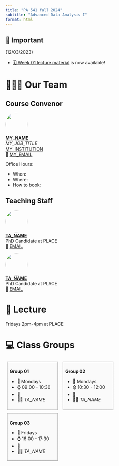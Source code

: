 ```yaml
---
title: "PA 541 fall 2024"
subtitle: "Advanced Data Analysis I"
format: html
---
```


::: {.callout-important collapse=false}
## 📢 Important

(12/03/2023)

- [🗓️ Week 01 lecture material](/2023/weeks/week01/page.qmd) is now available!

:::


# 🧑🏻‍🏫 Our Team

::: {.panel-tabset}
## Course Convenor


![](/figures/people/professor_octopus.png){fig-align="left" fig-alt="Photo of Dr. MY NAME" style="object-fit: cover;width:5em;height:5em;border-radius: 50%;"}  
**[MY_NAME](#)** <br/>
_MY_JOB_TITLE_ <br/>
[MY_INSTITUTION](#)</a><br/>
📧 [MY_EMAIL](mailto:)

Office Hours: 

- When:
- Where:
- How to book:

## Teaching Staff

![](/figures/people/ta_octopunian.png){fig-align="left" fig-alt="Photo of TA_NAME" style="object-fit: cover;width:5em;height:5em;border-radius: 50%;"}  
**[TA_NAME](#)** <br/>
PhD Candidate at PLACE <br> 
📧 [EMAIL](mailto:)

![](/figures/people/ta_octopunian2.png){fig-align="left" fig-alt="Photo of TA_NAME" style="object-fit: cover;width:5em;height:5em;border-radius: 50%;"}  
**[TA_NAME](#)** <br/>
PhD Candidate at PLACE <br> 
📧 [EMAIL](mailto:)


:::

# 📍 Lecture

Fridays 2pm-4pm at PLACE

# 💻 Class Groups

::: {style="display:inline-block;width: 28.5%;border-style: dotted;border-width: 1px;border-color: &quot;#fefefe&quot;; margin:1%;padding:1.5%;background-color:#fafafa"}
**Group 01**

- 📆 Mondays
- ⌚ 09:00 - 10:30
- 📍 
- 🧑‍🏫 _TA_NAME_
:::

::: {style="display:inline-block;width: 28.5%;border-style: dotted;border-width: 1px;border-color: &quot;#fefefe&quot;; margin:1%;padding:1.5%;background-color:#fafafa"}
**Group 02**

            
- 📆 Mondays
- ⌚ 10:30 - 12:00
- 📍 
- 🧑‍🏫 _TA_NAME_
            
:::

::: {style="display:inline-block;width: 28.5%;border-style: dotted;border-width: 1px;border-color: &quot;#fefefe&quot;; margin:1%;padding:1.5%;background-color:#fafafa"}
**Group 03**

- 📆 Fridays
- ⌚ 16:00 - 17:30
- 📍 
- 🧑‍🏫 _TA_NAME_
:::
